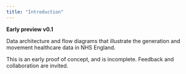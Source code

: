 ```yaml
---
title: "Introduction"
---
```


__Early preview v0.1__

Data architecture and flow diagrams that illustrate the generation and movement healthcare data in NHS England.

This is an early proof of concept, and is incomplete. Feedback and collaboration are invited.    
